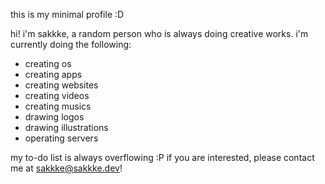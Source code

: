 this is my minimal profile :D

hi! i'm sakkke, a random person who is always doing creative works.
i'm currently doing the following:

- creating os
- creating apps
- creating websites
- creating videos
- creating musics
- drawing logos
- drawing illustrations
- operating servers

my to-do list is always overflowing :P
if you are interested, please contact me at [sakkke@sakkke.dev](mailto:sakkke@sakkke.dev)!
